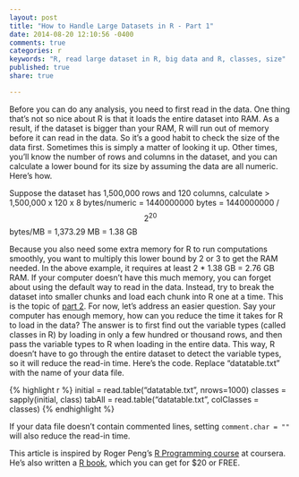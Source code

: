 ```yaml
---
layout: post
title: "How to Handle Large Datasets in R - Part 1"
date: 2014-08-20 12:10:56 -0400
comments: true
categories: r
keywords: "R, read large dataset in R, big data and R, classes, size"
published: true
share: true

---
```

Before you can do any analysis, you need to first read in the data. One thing that's not so nice about R is that it loads the entire dataset into RAM. As a result, if the dataset is bigger than your RAM, R will run out of memory before it can read in the data. So it's a good habit to check the size of the data first. Sometimes this is simply a matter of looking it up. Other times, you'll know the number of rows and columns in the dataset, and you can calculate a lower bound for its size by assuming the data are all numeric. Here's how.

Suppose the dataset has 1,500,000 rows and 120 columns, calculate
>
1,500,000 x 120 x 8 bytes/numeric
= 1440000000 bytes = 1440000000 / $$2^{20}$$ bytes/MB
= 1,373.29 MB = 1.38 GB


Because you also need some extra memory for R to run computations smoothly, you want to multiply this lower bound by 2 or 3 to get the RAM needed. In the above example, it requires at least 2 * 1.38 GB = 2.76 GB RAM. If your computer doesn't have this much memory, you can forget about using the default way to read in the data. Instead, try to break the dataset into smaller chunks and load each chunk into R one at a time. This is the topic of [part 2](http://gmlang.com/r/handle-large-dataset-in-r-part-2/). For now, let's address an easier question. Say your computer has enough memory, how can you reduce the time it takes for R to load in the data? The answer is to first find out the variable types (called classes in R) by loading in only a few hundred or thousand rows, and then pass the variable types to R when loading in the entire data. This way, R doesn't have to go through the entire dataset to detect the variable types, so it will reduce the read-in time. Here's the code. Replace “datatable.txt” with the name of your data file.

{% highlight r %}
initial = read.table("datatable.txt", nrows=1000)
classes = sapply(initial, class)
tabAll = read.table("datatable.txt", colClasses = classes)
{% endhighlight %}

If your data file doesn't contain commented lines, setting 
`comment.char = ""` will also reduce the read-in time. 

This article is inspired by Roger Peng's [R Programming course](https://www.coursera.org/learn/r-programming) at coursera. He's also written a [R book](https://leanpub.com/rprogramming), which you can get for $20 or FREE.